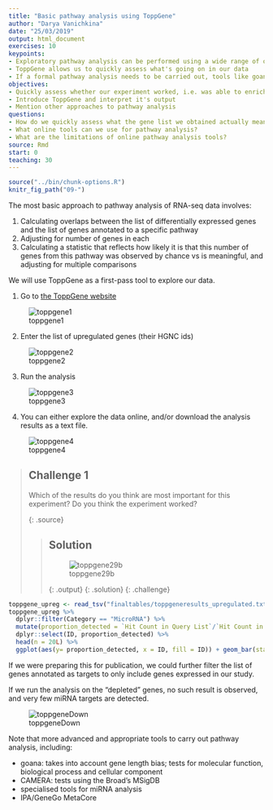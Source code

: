 ```yaml
---
title: "Basic pathway analysis using ToppGene"
author: "Darya Vanichkina"
date: "25/03/2019"
output: html_document
exercises: 10
keypoints: 
- Exploratory pathway analysis can be performed using a wide range of online tools
- ToppGene allows us to quickly assess what's going on in our data
- If a formal pathway analysis needs to be carried out, tools like goana and camera nicely fit within the limma ecosystem
objectives: 
- Quickly assess whether our experiment worked, i.e. was able to enrich for miR29b targets
- Introduce ToppGene and interpret it's output
- Mention other approaches to pathway analysis
questions: 
- How do we quickly assess what the gene list we obtained actually means?
- What online tools can we use for pathway analysis? 
- What are the limitations of online pathway analysis tools?
source: Rmd
start: 0
teaching: 30
---
```


```r
source("../bin/chunk-options.R")
knitr_fig_path("09-")

```

The most basic approach to pathway analysis of RNA-seq data involves:

1. Calculating overlaps between the list of differentially expressed genes and the list of genes annotated to a specific pathway
2. Adjusting for number of genes in each
3. Calculating a statistic that reflects how likely it is that this number of genes from this pathway was observed by chance vs is meaningful, and adjusting for multiple comparisons

We will use ToppGene as a first-pass tool to explore our data.

1. Go to [the ToppGene website](https://toppgene.cchmc.org/)

![toppgene1](../fig/toppgene1.png)




2. Enter the list of upregulated genes (their HGNC ids)

![toppgene2](../fig/toppgene2.png)



3. Run the analysis

![toppgene3](../fig/toppgene3.png)



4. You can either explore the data online, and/or download the analysis results as a text file.

![toppgene4](../fig/toppgene4.png)


> ## Challenge 1
>
> Which of the results do you think are most important for this experiment? 
> Do you think the experiment worked?
> 
> {: .source}
>
> > ## Solution
> > 
> > ![toppgene29b](../fig/toppgene29b.png)
> > 
> > {: .output}
> {: .solution}
{: .challenge}


```r
toppgene_upreg <- read_tsv("finaltables/toppgeneresults_upregulated.txt")
toppgene_upreg %>% 
  dplyr::filter(Category == "MicroRNA") %>% 
  mutate(proportion_detected = `Hit Count in Query List`/`Hit Count in Genome`) %>%
  dplyr::select(ID, proportion_detected) %>%
  head(n = 20L) %>%
  ggplot(aes(y= proportion_detected, x = ID, fill = ID)) + geom_bar(stat = "identity") + coord_flip() + theme(legend.position="none") 
```


If we were preparing this for publication, we could further filter the list of genes annotated as targets to only include genes expressed in our study.


If we run the analysis on the "depleted" genes, no such result is observed, and very few miRNA targets are detected.

![toppgeneDown](../fig/toppgeneDown.png)



Note that more advanced and appropriate tools to carry out pathway analysis, including:

- goana: takes into account gene length bias; tests for molecular function, biological process and cellular component
- CAMERA: tests using the Broad's MSigDB
- specialised tools for miRNA analysis
- IPA/GeneGo MetaCore




